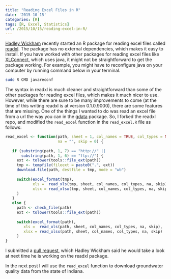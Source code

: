 ```yaml
---
title: "Reading Excel Files in R"
date: '2015-10-15'
categories: [R]
tags: [R, Excel, Statistics]
url: /2015/10/15/reading-excel-in-R/
---
```


[Hadley Wickham](http://had.co.nz) recently started an R package for reading excel files called [readxl](https://github.com/hadley/readxl). The package has no external dependencies, which makes it easy to install. If you have worked with other packages for reading excel files like [XLConnect](https://github.com/miraisolutions/xlconnect), which uses java, it might not be straightforward to get the package working. For example, you might have to reconfigure java on your computer by running command below in your terminal.

```bash
sudo R CMD javareconf
```

The syntax in readxl is much cleaner and straightforward than some of the other packages for reading excel files, which makes it much nicer to use. However, while there are sure to be many improvements to come (at the time of this writing readxl is at version 0.1.0.9000), there are some features that are missing. One of the things I wanted to do was read an excel file from a url the way you can in the [gdata](https://cran.r-project.org/web/packages/gdata/index.html) package. So, I forked the readxl repo, and modified the `read_excel` function in the `read_excel.R` file as follows:


```r

read_excel <- function(path, sheet = 1, col_names = TRUE, col_types = NULL,
                       na = "", skip = 0) {
			
   if (substring(path, 1, 7) == "http://" ||
       substring(path, 1, 6) == "ftp://") {
     ext <- tolower(tools::file_ext(path))
     tmp <- tempfile(fileext = paste0(".", ext))
     download.file(path, destfile = tmp, mode = "wb")
			  
     switch(excel_format(tmp),
            xls =  read_xls(tmp, sheet, col_names, col_types, na, skip),
            xlsx = read_xlsx(tmp, sheet, col_names, col_types, na, skip)
     )
   }
   else {
     path <- check_file(path)
     ext <- tolower(tools::file_ext(path))
			  
     switch(excel_format(path),
	    xls =  read_xls(path, sheet, col_names, col_types, na, skip),
	    xlsx = read_xlsx(path, sheet, col_names, col_types, na, skip)
     )
}
```

I submitted a [pull request](https://github.com/hadley/readxl/pull/77), which Hadley Wickham said he would take a look at next time he is working on the readxl package.

In the next post I will use the `read_excel` function to download groundwater quality data from the state of Indiana.
